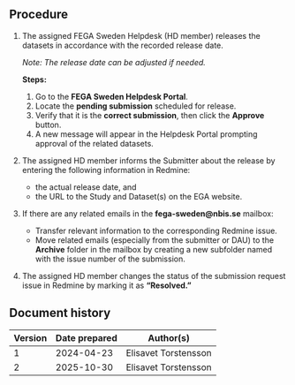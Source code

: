 ## Procedure

1. The assigned FEGA Sweden Helpdesk (HD member) releases the datasets in accordance with the recorded release date.  

   *Note: The release date can be adjusted if needed.*

   **Steps:**
   1. Go to the **FEGA Sweden Helpdesk Portal**.
   2. Locate the **pending submission** scheduled for release.
   3. Verify that it is the **correct submission**, then click the **Approve** button.
   4. A new message will appear in the Helpdesk Portal prompting approval of the related datasets.

2. The assigned HD member informs the Submitter about the release by entering the following information in Redmine:
   - the actual release date, and  
   - the URL to the Study and Dataset(s) on the EGA website.

3. If there are any related emails in the **fega-sweden@nbis.se** mailbox:
   - Transfer relevant information to the corresponding Redmine issue.  
   - Move related emails (especially from the submitter or DAU) to the **Archive** folder in the mailbox by creating a new subfolder named with the issue number of the submission.

4. The assigned HD member changes the status of the submission request issue in Redmine by marking it as **“Resolved.”**

## Document history

| Version | Date prepared | Author(s)            |
|----------|----------------|----------------------|
| 1        | 2024-04-23     | Elisavet Torstensson |
| 2        | 2025-10-30     | Elisavet Torstensson |
